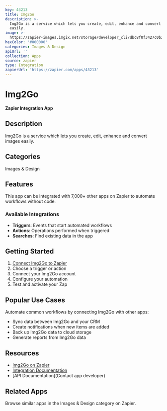 ```yaml
---
key: 43213
title: Img2Go
description: >-
  Img2Go is a service which lets you create, edit, enhance and convert images
  easily.
image: >-
  https://zapier-images.imgix.net/storage/developer_cli/dbc8f0f3427c0b380ddb930c764ee8c3.png?auto=format%2Ccompress&ixlib=python-3.0.0&q=50
hexColor: '#000000'
categories: Images & Design
apiUrl: ''
collection: Apps
source: zapier
type: Integration
zapierUrl: 'https://zapier.com/apps/43213'
---
```

# Img2Go

**Zapier Integration App**

## Description

Img2Go is a service which lets you create, edit, enhance and convert images easily.

## Categories

Images & Design

## Features

This app can be integrated with 7,000+ other apps on Zapier to automate workflows without code.

### Available Integrations

- **Triggers**: Events that start automated workflows
- **Actions**: Operations performed when triggered
- **Searches**: Find existing data in the app

## Getting Started

1. [Connect Img2Go to Zapier](https://zapier.com/apps/43213)
2. Choose a trigger or action
3. Connect your Img2Go account
4. Configure your automation
5. Test and activate your Zap

## Popular Use Cases

Automate common workflows by connecting Img2Go with other apps:

- Sync data between Img2Go and your CRM
- Create notifications when new items are added
- Back up Img2Go data to cloud storage
- Generate reports from Img2Go data

## Resources

- [Img2Go on Zapier](https://zapier.com/apps/43213)
- [Integration Documentation](https://zapier.com/apps/43213/integrations)
- [API Documentation](Contact app developer)

## Related Apps

Browse similar apps in the Images & Design category on Zapier.

